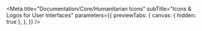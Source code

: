 

<Meta
  title="Documentation/Core/Humanitarian Icons"
  subTitle="Icons & Logos for User Interfaces"
  parameters={{
    previewTabs: {
      canvas: { hidden: true },
    },
  }}
/>

<IconListNew iconsReact={pictograms} />
